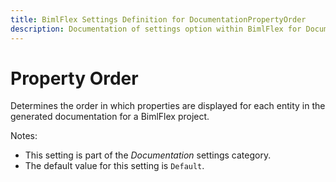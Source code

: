 ---
title: BimlFlex Settings Definition for DocumentationPropertyOrder
description: Documentation of settings option within BimlFlex for DocumentationPropertyOrder
---
<head>
  <meta name="varigenceProduct" content="BimlFlex"></meta>
  <meta name="varigenceArticleType" content="Reference"></meta>
</head>


# Property Order

Determines the order in which properties are displayed for each entity in the generated documentation for a BimlFlex project.

Notes:

* This setting is part of the *Documentation* settings category.
* The default value for this setting is `Default`.
